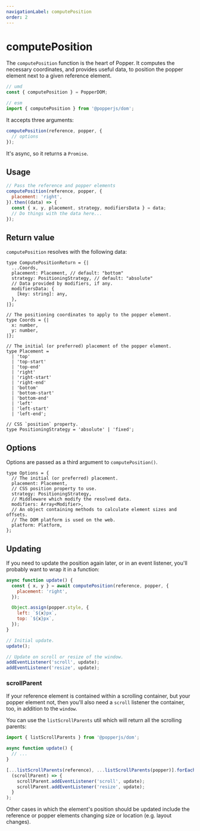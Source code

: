 ```yaml
---
navigationLabel: computePosition
order: 2
---
```


# computePosition

The `computePosition` function is the heart of Popper. It computes the necessary
coordinates, and provides useful data, to position the popper element next to a
given reference element.

```js
// umd
const { computePosition } = PopperDOM;

// esm
import { computePosition } from '@popperjs/dom';
```

It accepts three arguments:

```js
computePosition(reference, popper, {
  // options
});
```

It's async, so it returns a `Promise`.

## Usage

```js
// Pass the reference and popper elements
computePosition(reference, popper, {
  placement: 'right',
}).then((data) => {
  const { x, y, placement, strategy, modifiersData } = data;
  // Do things with the data here...
});
```

## Return value

`computePosition` resolves with the following data:

```flow
type ComputePositionReturn = {|
  ...Coords,
  placement: Placement, // default: "bottom"
  strategy: PositioningStrategy, // default: "absolute"
  // Data provided by modifiers, if any.
  modifiersData: {
    [key: string]: any,
  },
|};

// The positioning coordinates to apply to the popper element.
type Coords = {|
  x: number,
  y: number,
|};

// The initial (or preferred) placement of the popper element.
type Placement =
  | 'top'
  | 'top-start'
  | 'top-end'
  | 'right'
  | 'right-start'
  | 'right-end'
  | 'bottom'
  | 'bottom-start'
  | 'bottom-end'
  | 'left'
  | 'left-start'
  | 'left-end';

// CSS `position` property.
type PositioningStrategy = 'absolute' | 'fixed';
```

## Options

Options are passed as a third argument to `computePosition()`.

```flow
type Options = {
  // The initial (or preferred) placement.
  placement: Placement,
  // CSS position property to use.
  strategy: PositioningStrategy,
  // Middleware which modify the resolved data.
  modifiers: Array<Modifier>,
  // An object containing methods to calculate element sizes and offsets.
  // The DOM platform is used on the web.
  platform: Platform,
};
```

## Updating

If you need to update the position again later, or in an event listener, you'll
probably want to wrap it in a function:

```js
async function update() {
  const { x, y } = await computePosition(reference, popper, {
    placement: 'right',
  });

  Object.assign(popper.style, {
    left: `${x}px`,
    top: `${x}px`,
  });
}

// Initial update.
update();

// Update on scroll or resize of the window.
addEventListener('scroll', update);
addEventListener('resize', update);
```

### scrollParent

If your reference element is contained within a scrolling container, but your
popper element not, then you'll also need a `scroll` listener the container,
too, in addition to the `window`.

You can use the `listScrollParents` util which will return all the scrolling
parents:

```js
import { listScrollParents } from '@popperjs/dom';

async function update() {
  // ...
}

[...listScrollParents(reference), ...listScrollParents(popper)].forEach(
  (scrollParent) => {
    scrollParent.addEventListener('scroll', update);
    scrollParent.addEventListener('resize', update);
  }
);
```

Other cases in which the element's position should be updated include the
reference or popper elements changing size or location (e.g. layout changes).
